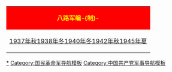 {| style="margin:0 auto;" align=center width=50% class="toccolours"
|align=center style="background:red"| '''<span style="color: yellow;">八路军编-{制}-</span>'''
|-
|align="center"| [[1937年八路军编制序列|1937年秋]]{{to}}[[1938年八路军编制序列|1938年冬]]{{to}}[[1940年八路军编制序列|1940年冬]]{{to}}[[1942年八路军编制序列|1942年秋]]{{to}}[[1945年八路军编制序列|1945年夏]]
|}<noinclude>
[[Category:八路军编制|*]]
[[Category:国民革命军导航模板]]
[[Category:中国共产党军事导航模板]]
</noinclude>